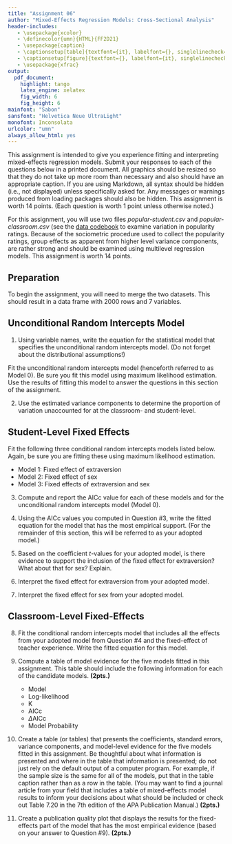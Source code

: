 ```yaml
---
title: "Assignment 06"
author: "Mixed-Effects Regression Models: Cross-Sectional Analysis"
header-includes:
   - \usepackage{xcolor}
   - \definecolor{umn}{HTML}{FF2D21}
   - \usepackage{caption}
   - \captionsetup[table]{textfont={it}, labelfont={}, singlelinecheck=false, labelsep=newline}
   - \captionsetup[figure]{textfont={}, labelfont={it}, singlelinecheck=false, labelsep=period}
   - \usepackage{xfrac}
output: 
  pdf_document:
    highlight: tango
    latex_engine: xelatex
    fig_width: 6
    fig_height: 6
mainfont: "Sabon"
sansfont: "Helvetica Neue UltraLight"
monofont: Inconsolata
urlcolor: "umn"
always_allow_html: yes
---
```


\frenchspacing

This assignment is intended to give you experience fitting and interpreting mixed-effects regression models. Submit your responses to each of the questions below in a printed document.  All graphics should be resized so that they do not take up more room than necessary and also should have an appropriate caption. If you are using Markdown, all syntax should be hidden (i.e., not displayed) unless specifically asked for. Any messages or warnings produced from loading packages should also be hidden. This assignment is worth 14 points. (Each question is worth 1 point unless otherwise noted.)

For this assignment, you will use two files *popular-student.csv* and *popular-classroom.csv* (see the [data codebook](http://zief0002.github.io/epsy-8252/data-codebook.html#popular) to examine variation in popularity ratings. Because of the sociometric procedure used to collect the popularity ratings, group effects as apparent from higher level variance components, are rather strong and should be examined using multilevel regression models. This assignment is worth 14 points.


## Preparation

To begin the assignment, you will need to merge the two datasets. This should result in a data frame with 2000 rows and 7 variables. 


## Unconditional Random Intercepts Model

1. Using variable names, write the equation for the statistical model that specifies the unconditional random intercepts model. (Do not forget about the distributional assumptions!)

Fit the unconditional random intercepts model (henceforth referred to as Model 0). Be sure you fit this model using maximum likelihood estimation. Use the results of fitting this model to answer the questions in this section of the assignment.

2. Use the estimated variance components to determine the proportion of variation unaccounted for at the classroom- and student-level.


## Student-Level Fixed Effects

Fit the following three conditional random intercepts models listed below. Again, be sure you are fitting these using maximum likelihood estimation.

- Model 1: Fixed effect of extraversion
- Model 2: Fixed effect of sex
- Model 3: Fixed effects of extraversion and sex 

3. Compute and report the AICc value for each of these models and for the unconditional random intercepts model (Model 0). 

4. Using the AICc values you computed in Question \#3, write the fitted equation for the model that has the most empirical support. (For the remainder of this section, this will be referred to as your adopted model.)

5. Based on the coefficient $t$-values for your adopted model, is there evidence to support the inclusion of the fixed effect for extraversion? What about that for sex? Explain.

6. Interpret the fixed effect for extraversion from your adopted model.

7. Interpret the fixed effect for sex from your adopted model.


## Classroom-Level Fixed-Effects

8. Fit the conditional random intercepts model that includes all the effects from your adopted model from Question \#4 and the fixed-effect of teacher experience. Write the fitted equation for this model.


9. Compute a table of model evidence for the five models fitted in this assignment. This table should include the following information for each of the candidate models. **(2pts.)**

    - Model
    - Log-likelihood
    - K
    - AICc
    - $\Delta$AICc
    - Model Probability
    
10. Create a table (or tables) that presents the coefficients, standard errors, variance components, and model-level evidence for the five models fitted in this assignment. Be thoughtful about what information is presented and where in the table that information is presented; do not just rely on the default output of a computer program. For example, if the sample size is the same for all of the models, put that in the table caption rather than as a row in the table. (You may want to find a journal article from your field that includes a table of mixed-effects model results to inform your decisions about what should be included or check out Table 7.20 in the 7th edition of the APA Publication Manual.) **(2pts.)**

11. Create a publication quality plot that displays the results for the fixed-effects part of the model that has the most empirical evidence (based on your answer to Question \#9). **(2pts.)**
